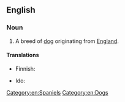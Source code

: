 ==English==
{{wikipedia|King Charles Spaniel}}

===Noun===
{{en-noun}}

# A breed of [[dog]] originating from [[England]].

====Translations====
{{trans-top|breed of dog}}
* Finnish: {{t|fi|kingcharlesinspanieli}}
{{trans-mid}}
* Ido: {{t+|io|spanieleto}}
{{trans-bottom}}

[[Category:en:Spaniels]]
[[Category:en:Dogs]]